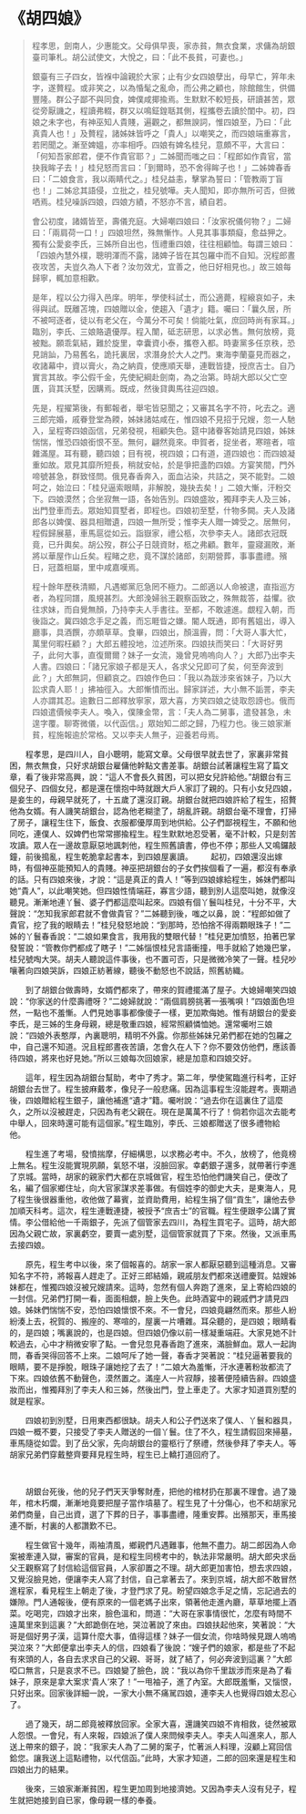# 《胡四娘》

> 程孝思，劍南人，少惠能文。父母俱早喪，家赤貧，無衣食業，求傭為胡銀臺司筆札。胡公試使文，大悅之，曰：「此不長貧，可妻也。」
>
> 銀臺有三子四女，皆褓中論親於大家；止有少女四娘孽出，母早亡，笄年未字，遂贅程。或非笑之，以為惛髦之亂命，而公弗之顧也，除館館生，供備豐隆。群公子鄙不與同食，婢僕咸揶揄焉。生默默不較短長，研讀甚苦，眾從旁厭譏之，程讀弗輟，群又以鳴鉦鍠聒其側，程攜卷去讀於閨中。初，四娘之未字也，有神巫知人貴賤，遍觀之，都無諛詞，惟四娘至，乃曰：「此真貴人也！」及贅程，諸姊妹皆呼之「貴人」以嘲笑之，而四娘端重寡言，若罔聞之。漸至婢媼，亦率相呼。四娘有婢名桂兒，意頗不平，大言曰：「何知吾家郎君，便不作貴官耶？」二姊聞而嗤之曰：「程郎如作貴官，當抉我眸子去！」桂兒怒而言曰：「到爾時，恐不舍得眸子也！」二姊婢春香曰：「二娘食言，我以兩睛代之。」桂兒益恚，擊掌為誓曰：「管教兩丁盲也！」二姊忿其語侵，立批之，桂兒號嘩。夫人聞知，即亦無所可否，但微哂焉。桂兒噪訴四娘，四娘方績，不怒亦不言，績自若。
>
> 會公初度，諸婿皆至，壽儀充庭。大婦嘲四娘曰：「汝家祝儀何物？」二婦曰：「兩肩荷一口！」四娘坦然，殊無慚怍。人見其事事類癡，愈益狎之。獨有公愛妾李氏，三姊所自出也，恆禮重四娘，往往相顧恤。每謂三娘曰：「四娘內慧外樸，聰明渾而不露，諸婢子皆在其包羅中而不自知。況程郎晝夜攻苦，夫豈久為人下者？汝勿效尤，宜善之，他日好相見也。」故三娘每歸寧，輒加意相歡。
>
> 是年，程以公力得入邑庠。明年，學使科試士，而公適薨，程縗哀如子，未得與試。既離苫塊，四娘贈以金，使趨入「遺才」籍。囑曰：「曩久居，所不被呵逐者，徒以有老父在，今萬分不可矣！倘能吐氣，庶回時尚有家耳。」臨別，李氏、三娘賂遺優厚。程入闈，砥志研思，以求必售。無何放榜，竟被黜。願乖氣結，難於旋里，幸囊資小泰，攜卷入都。時妻黨多任京秩，恐見誚訕，乃易舊名，詭托裏居，求潛身於大人之門。東海李蘭臺見而器之，收諸幕中，資以膏火，為之納貢，使應順天舉，連戰皆捷，授庶吉士。自乃實言其故。李公假千金，先使紀綱赴劍南，為之治第。時胡大郎以父亡空匱，貨其沃墅，因購焉。既成，然後貸輿馬往迎四娘。
>
> 先是，程擢第後，有郵報者，舉宅皆惡聞之；又審其名字不符，叱去之。適三郎完婚，戚眷登堂為餪，姊妹諸姑咸在，惟四娘不見招于兄嫂，忽一人馳入，呈程寄四娘函信，兄弟發視，相顧失色。筵中諸眷客始請見四娘，姊妹惴惴，惟恐四娘銜恨不至。無何，翩然竟來。申賀者，捉坐者，寒暄者，喧雜滿屋。耳有聽，聽四娘；目有視，視四娘；口有道，道四娘也：而四娘凝重如故。眾見其靡所短長，稍就安帖，於是爭把盞酌四娘。方宴笑間，門外啼號甚急，群致怪問。俄見春香奔入，面血沾染，共詰之，哭不能對。二娘呵之，始泣曰：「桂兒逼索眼睛，非解脫，幾抉去矣！」二娘大慚，汗粉交下。四娘漠然；合坐寂無一語，各始告別。四娘盛妝，獨拜李夫人及三姊，出門登車而去。眾始知買墅者，即程也。四娘初至墅，什物多闕。夫人及諸郎各以婢僕、器具相贈遺，四娘一無所受；惟李夫人贈一婢受之。居無何，程假歸展墓，車馬扈從如云。詣嶽家，禮公柩，次參李夫人。諸郎衣冠既竟，已升輿矣。胡公歿，群公子日競資財，柩之弗顧。數年，靈寢漏敗，漸將以華屋作山丘矣。程睹之悲，竟不謀於諸郎，刻期營葬，事事盡禮。殯日，冠蓋相屬，里中咸嘉嘆焉。
>
> 程十餘年歷秩清顯，凡遇鄉黨厄急罔不極力。二郎適以人命被逮，直指巡方者，為程同譜，風規甚烈。大郎浼婦翁王觀察函致之，殊無裁答，益懼。欲往求妹，而自覺無顏，乃持李夫人手書往。至都，不敢遽進。覷程入朝，而後詣之。冀四娘念手足之義，而忘睚眥之嫌。閽人既通，即有舊媼出，導入廳事，具酒饌，亦頗草草。食畢，四娘出，顏溫霽，問：「大哥人事大忙，萬里何暇枉顧？」大郎五體投地，泣述所來。四娘扶而笑曰：「大哥好男子，此何大事，直復爾爾？妹子一女流，幾曾見嗚嗚向人？」大郎乃出李夫人書。四娘曰：「諸兄家娘子都是天人，各求父兄即可了矣，何至奔波到此？」大郎無詞，但顧哀之。四娘作色曰：「我以為跋涉來省妹子，乃以大訟求貴人耶！」拂袖徑入。大郎慚憤而出。歸家詳述，大小無不詬詈，李夫人亦謂其忍。逾數日二郎釋放寧家，眾大喜，方笑四娘之徒取怨謗也。俄而四娘遣價候李夫人。喚入，僕陳金幣，言：「夫人為二舅事，遣發甚急，未遑字覆。聊寄微儀，以代函信。」眾始知二郎之歸，乃程力也。後三娘家漸貧，程施報逾於常格。又以李夫人無子，迎養若母焉。

&emsp;&emsp;程孝思，是四川人，自小聰明，能寫文章。父母很早就去世了，家裏非常貧困，無衣無食，只好求胡銀台雇傭他幹點文書差事。胡銀台試著讓程生寫了篇文章，看了後非常高興，說：“這人不會長久貧困，可以把女兒許給他。”胡銀台有三個兒子、四個女兒，都是還在懷抱中時就跟大戶人家訂了親的。只有小女兒四娘，是妾生的，母親早就死了，十五歲了還沒訂親。胡銀台就把四娘許給了程生，招贅他為女婿。有人譏笑胡銀台，認為他老糊塗了，胡亂許親。胡銀台毫不理會，打掃了房子，讓程生住下，飯食、衣服都優厚周到地供給。公子們鄙視程生，不願和他同吃，連僕人、奴婢們也常常挪揄程生。程生默默地忍受著，毫不計較，只是刻苦攻讀。眾人在一邊故意厭惡地諷刺他，程生照舊讀書，停也不停；那些人又鳴鑼敲鐘，前後搗亂，程生乾脆拿起書本，到四娘屋裏讀。        起初，四娘還沒出嫁時，有個神巫能預知人的貴賤。神巫把胡銀台的子女們挨個看了一遍，都沒有奉承的話。只有四娘來後，才說：“這是真正的貴人！”等到四娘嫁給程生，姊妹們都叫她“貴人”，以此嘲笑她。但四娘性情端莊，寡言少語，聽到別人這麼叫她，就像沒聽見。漸漸地連丫鬟、婆子們都這麼叫起來。四娘有個丫鬟叫桂兒，十分不平，大聲說：“怎知我家郎君就不會做貴官？”二姊聽到後，嗤之以鼻，說：“程郎如做了貴官，挖了我的眼睛去！”桂兒發怒地說：“到那時，恐怕捨不得兩顆眼珠子！”二姊的丫鬟春香說：“二娘如果食言，我用我的雙眼代替！”桂兒更加憤怒，拍著巴掌發誓說：“管教你們都成了瞎子！”二姊惱恨桂兒言語衝撞，甩手就給了她幾巴掌，桂兒號啕大哭。胡夫人聽說這件事後，也不置可否，只是微微冷笑了一聲。桂兒吵嚷著向四娘哭訴，四娘正紡著線，聽後不動怒也不說話，照舊紡織。­

&emsp;&emsp;到了胡銀台做壽時，女婿們都來了，帶來的賀禮擺滿了屋子。大媳婦嘲笑四娘說：“你家送的什麼壽禮呀？”二媳婦就說：“兩個肩膀挑著一張嘴唄！”四娘面色坦然，一點也不羞慚。人們見她事事都像傻子一樣，更加欺侮她。惟有胡銀台的愛妾李氏，是三姊的生身母親，總是敬重四娘，經常照顧憐恤她。還常囑咐三娘說：“四娘外表憨厚，內裏聰明，精明不外露。你那些姊妹兄弟們都在她的包羅之中，自己還不知道。況且程郎晝夜苦讀，怎會久在人下？你不要效仿他們，應該善待四娘，將來也好見她。”所以三娘每次回娘家，總是加意和四娘交好。

&emsp;&emsp;這年，程生因為胡銀台幫助，考中了秀才。第二年，學使駕臨進行科考，正好胡銀台去世了。程生披麻戴孝，像兒子一般悲痛。因為這事程生沒能趕考。喪期過後，四娘贈給程生銀子，讓他補進“遺才”籍。囑咐說：“過去你在這裏住了這麼久，之所以沒被趕走，只因為有老父親在。現在是萬萬不行了！倘若你這次去能考中舉人，回來時還可能有這個家。”程生臨別，李氏、三娘都贈送了很多禮物給他。­

&emsp;&emsp;程生進了考場，發憤揣摩，仔細構思，以求務必考中。不久，放榜了，他竟榜上無名。程生沒能實現夙願，氣怒不堪，沒臉回家。幸虧銀子還多，就帶著行李進了京城。當時，胡家的親家們大都在京城做官，程生恐怕他們譏笑自己，便改了名，編了個家鄉住址，向大官家謀求差事做。有個姓李的御史大夫，是東海人，見了程生後很器重他，收他做了幕賓，並資助費用，給程生捐了個“貢生”，讓他去參加順天科考。這次，程生連戰連捷，被授予“庶吉士”的官職。程生便跟李公講了實情。李公借給他一千兩銀子，先派了個管家去四川，為程生買宅子。這時，胡大郎因為父親亡故，家裏虧空，要賣一處別墅，這個管家就買了下來。然後，又派車馬去接四娘。­

&emsp;&emsp;原先，程生考中以後，來了個報喜的。胡家一家人都厭惡聽到這種消息。又審知名字不符，將報喜人趕走了。正好三郎結婚，親戚朋友們都來送禮慶賀。姑嫂姊妹都在，惟獨四娘沒被兄嫂請來。這時，忽然有個人奔跑了進來，呈上寄給四娘的一封信。兄弟們打開一看，面面相覷，臉上失色。此時酒宴中的親戚們才請見四娘。姊妹們惴惴不安，恐怕四娘懷恨不來。不一會兒，四娘竟翩然而來。那些人紛紛湊上去，祝賀的、搬座的、寒喧的，屋裏一片嘈雜。耳朵聽的，是四娘；眼睛看的，是四娘；嘴裏說的，也是四娘。但四娘仍像以前一樣凝重端莊。大家見她不計較過去，心中才稍微安寧了點。一會兒忽見春香跑了進來，滿臉鮮血。眾人一起詢問，春香哭得回答不上來。二娘呵斥了她一聲，春香才哭著說：“桂兒逼著要我的眼睛，要不是掙脫，眼珠子讓她挖了去了！”二娘大為羞慚，汗水連著粉妝都流了下來。四娘依舊不動聲色，漠然置之。滿座人一片寂靜，接著便陸續告辭。四娘盛妝而出，惟獨拜別了李夫人和三姊，然後出門，登上車走了。大家才知道買別墅的就是程家。­

&emsp;&emsp;四娘初到別墅，日用東西都很缺。胡夫人和公子們送來了僕人、丫鬟和器具，四娘一概不要，只接受了李夫人贈送的一個丫鬟。住了不久，程生請假回來掃墓，車馬隨從如雲。到了岳父家，先向胡銀台的靈柩行了祭禮，然後參拜了李夫人。等胡家兄弟們穿戴整齊要拜見程生時，程生已上轎打道回府了。

&emsp;&emsp;­

&emsp;&emsp;胡銀台死後，他的兒子們天天爭奪財產，把他的棺材扔在那裏不理會。過了幾年，棺木朽爛，漸漸地竟要把屋子當作墳墓了。程生見了十分傷心，也不和胡家兄弟們商量，自己出資，選了下葬的日子，事事盡禮，隆重安葬。出殯那天，車馬接連不斷，村裏的人都讚歎不已。­

&emsp;&emsp;程生做官十幾年，兩袖清風，鄉親們凡遇難事，他無不盡力。胡二郎因為人命案被牽連入獄，審案的官員，是和程生同榜考中的，執法非常嚴明。胡大郎央求岳父王觀察寫了封信給這個官員，人家卻置之不理。胡大郎更加害怕，想去求四娘，又覺沒臉見她，便讓李夫人寫了封信，自己拿著去了。來到京城，胡大郎不敢冒然進程家，看見程生上朝走了後，才登門求了見。盼望四娘念手足之情，忘記過去的嫌隙。門人通報後，便有原來的一個老媽子出來，領著他走進內廳，草草地擺上酒菜。吃喝完，四娘才出來，臉色溫和，問道：“大哥在家事情很忙，怎麼有時間不遠萬里來到這裏？”大郎跪倒在地，哭泣著說了來由。四娘扶起他來，笑著說：“大哥是個好男子漢，這算什麼大事，值得這樣？妹子一個女流，你啥時候見跟人嗚嗚哭泣來？”大郎便拿出李夫人的信，四娘看了後說：“嫂子們的娘家，都是些了不起有來頭的人，各自去求求自己的父親、哥哥，就了結了，何必奔波到這裏？”大郎啞口無言，只是哀求不已。四娘變了臉色，說：“我以為你千里跋涉而來是為了看妹子，原來是拿大案求‘貴人’來了！”一甩袖子，進了內室。大郎既羞慚，又惱恨，只好出來。回家後詳細一說，一家大小無不痛駡四娘，連李夫人也覺得四娘太忍心了。­

&emsp;&emsp;過了幾天，胡二郎竟被釋放回家。全家大喜，還譏笑四娘不肯相救，徒然被眾人怨恨。一會兒，有人來報，四娘派了僕人來問候李夫人。李夫人叫進來人，那人送上帶來的銀子，說：“我家夫人為了二舅的案子，忙著派人料理，沒顧上寫回信鉿您。讓我送上這點禮物，以代信函。”此時，大家才知道，二郎的回來還是程生和四娘出力的結果。­

&emsp;&emsp;後來，三娘家漸漸貧困，程生更加周到地接濟她。又因為李夫人沒有兒子，程生就把她接到自已家，像母親一樣的奉養。

